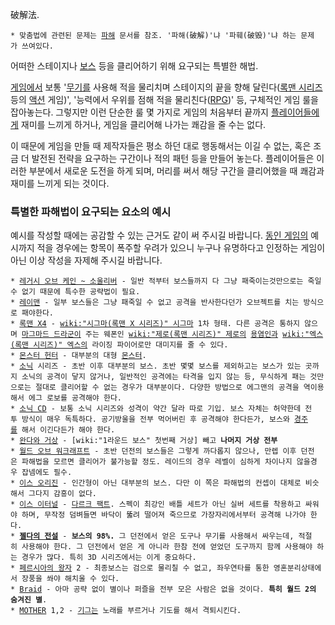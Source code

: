 破解法.

 * 맞춤법에 관련된 문제는 [[파해]] 문서를 참조. '파해(破解)'냐 '파훼(破毁)'냐 하는 문제가 쓰여있다.


어떠한 스테이지나 [[보스]] 등을 클리어하기 위해 요구되는 특별한 해법.

[[게임]]에서 보통 '[[무기]]를 사용해 적을 물리치며 스테이지의 끝을 향해 달린다([[록맨 시리즈]] 등의 [[액션]] 게임)', '능력에서 우위를 점해 적을 물리친다([[RPG]])' 등, 구체적인 게임 룰을 잡아놓는다. 그렇지만 이런 단순한 룰 몇 가지로 게임의 처음부터 끝까지 [[플레이어]]들에게 재미를 느끼게 하거나, 게임을 클리어해 나가는 쾌감을 줄 수는 없다.

이 때문에 게임을 만들 때 제작자들은 평소 하던 대로 행동해서는 이길 수 없는, 혹은 조금 더 발전된 전략을 요구하는 구간이나 적의 패턴 등을 만들어 놓는다. 플레이어들은 이러한 부분에서 새로운 도전을 하게 되며, 머리를 써서 해당 구간을 클리어했을 때 쾌감과 재미를 느끼게 되는 것이다.

=== 특별한 파해법이 요구되는 요소의 예시 ===
예시를 작성할 때에는 공감할 수 있는 근거도 같이 써 주시길 바랍니다.
[[동인 게임]]의 예시까지 적을 경우에는 항목이 폭주할 우려가 있으니 누구나 유명하다고 인정하는 게임이 아닌 이상 작성을 자제해 주시길 바랍니다.

 * [[레거시 오브 케인 ~ 소울리버]] - 일반 적부터 보스들까지 다 그냥 패죽이는것만으로는 죽일수 없기 때문에 특수한 공략법이 필요.
 * [[레이맨]] - 일부 보스들은 그냥 패죽일 수 없고 공격을 반사한다던가 오브젝트를 치는 방식으로 패야한다.
 * [[록맨 X4]] - [[wiki:"시그마(록맨 X 시리즈)" 시그마]] 1차 형태. 다른 공격은 통하지 않으며 [[마그마드 드라군]]이 주는 웨폰인 [[wiki:"제로(록맨 시리즈)" 제로]]의 [[용염인]]과 [[wiki:"엑스(록맨 시리즈)" 엑스]]의 라이징 파이어로만 대미지를 줄 수 있다.
 * [[몬스터 헌터]] - 대부분의 대형 [[몬스터]].
 * [[소닉]] 시리즈 - 초반 이후 대부분의 보스. 초반 몇몇 보스를 제외하고는 보스가 있는 곳까지 소닉의 공격이 닿지 않거나, 일반적인 공격에는 타격을 입지 않는 등, 무식하게 패는 것만으로는 절대로 클리어할 수 없는 경우가 대부분이다. 다양한 방법으로 에그맨의 공격을 역이용해서 에그 로보를 공격해야 한다.
 * [[소닉 CD]] - 보통 소닉 시리즈와 성격이 약간 달라 따로 기입. 보스 자체는 허약한데 전투 방식이 매우 독특하다. 공기방울을 전부 먹어버린 후 공격해야 한다든가, 보스와 [[경주]]를 해서 이긴다든가 해야 한다.
 * [[완다와 거상]] - [wiki:"1라운드 보스" 첫번째 거상] 빼고 '''나머지 거상 전부'''
 * [[월드 오브 워크래프트]] - 초반 던전의 보스들은 그렇게 까다롭지 않으나, 만렙 이후 던전은 파해법을 모르면 클리어가 불가능할 정도. 레이드의 경우 레벨이 심하게 차이나지 않을경우 잡넴에도 필수.
 * [[이스 오리진]] - 인간형이 아닌 대부분의 보스. 다만 이 쪽은 파해법의 컨셉이 대체로 비슷해서 그다지 감흥이 없다.
 * [[이스 이터널]] - [[다르크 팩트]]. 스펙이 최강인 배틀 세트가 아닌 실버 세트를 착용하고 싸워야 하며, 무작정 덤벼들면 바닥이 뚫려 떨어져 죽으므로 가장자리에서부터 공격해 나가야 한다.
 * '''[[젤다의 전설]]''' - '''보스의 98%.''' 그 던전에서 얻은 도구나 무기를 사용해서 싸우는데, 적절히 사용해야 한다. 그 던전에서 얻은 게 아니라 한참 전에 얻었던 도구까지 함께 사용해야 하는 경우가 많다. 특히 3D 시리즈에서는 이게 중요하다.
 * [[페르시아의 왕자]] 2 - 최종보스는 검으로 물리칠 수 없고, 좌우연타를 통한 영혼분리상태에서 장풍을 쏴야 해치울 수 있다.
 * [[Braid]] - 아마 공략 없이 별이나 퍼즐을 전부 모은 사람은 없을 것이다. '''특히 월드 2의 숨겨진 별'''.
 * [[MOTHER]] 1,2 - [[기그]]는 노래를 부르거나 기도를 해서 격퇴시킨다.
